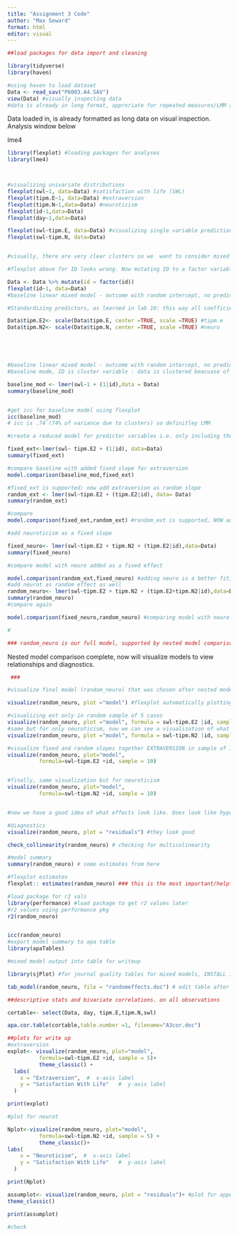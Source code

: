 ```yaml
---
title: "Assignment 3 Code"
author: "Max Seward"
format: html
editor: visual
---
```


```r
##load packages for data import and cleaning

library(tidyverse)
library(haven)

#using haven to load dataset 
Data <- read_sav("P6003.A4.SAV")
view(Data) #visually inspecting data 
#data is already in long format, approriate for repeated measures/LMM analysis
```

Data loaded in, is already formatted as long data on visual inspection. Analysis window below

lme4

```r
library(flexplot) #loading packages for analyses
library(lme4)



#visualizing univariate distributions
flexplot(swl~1, data=Data) #satisfaction with life (SWL)
flexplot(tipm.E~1, data=Data) #extraversion
flexplot(tipm.N~1,data=Data) #neuroticism 
flexplot(id~1,data=Data) 
flexplot(day~1,data=Data)

flexplot(swl~tipm.E, data=Data) #visualizing single variable predictions
flexplot(swl~tipm.N, data=Data)


#visually, there are very clear clusters so we  want to consider mixed models

#flexplot above for ID looks wrong. Now mutating ID to a factor variable so that it is not interpreted as continious numerical variable by flexplot / lmer

Data <- Data %>% mutate(id = factor(id))
flexplot(id~1, data=Data)
#baseline linear mixed model - outcome with random intercept, no predictors using lme4

#Standardizing predictors, as learned in lab 10: this way all coefficients are on same scale and it is easier to compare effect sizes when time to interpret the model

Data$tipm.E2<- scale(Data$tipm.E, center =TRUE, scale =TRUE) #tipm.e
Data$tipm.N2<- scale(Data$tipm.N, center =TRUE, scale =TRUE) #neuro





#baseline linear mixed model - outcome with random intercept, no predictors using lme4
#baseline mode, ID is cluster variable : data is clustered beacuase of repeated measures in indviduals over time 

baseline_mod <- lmer(swl~1 + (1|id),data = Data)
summary(baseline_mod)


#get icc for baseline model using flexplot
icc(baseline_mod)
# icc is .74 (74% of variance due to clusters) so definitley LMM 

#create a reduced model for predictor variables i.e. only including them as fixed effects - series of nested models starts here : ADD fixed effect, compare, add random effect ,compare, etc.  

fixed_ext<-lmer(swl~ tipm.E2 + (1|id), data=Data)
summary(fixed_ext)

#compare baseline with added fixed slope for extraversion
model.comparison(baseline_mod,fixed_ext)

#fixed_ext is supported: now add extraversion as random slope
random_ext <- lmer(swl~tipm.E2 + (tipm.E2|id), data= Data)
summary(random_ext)

#compare
model.comparison(fixed_ext,random_ext) #random_ext is supported, NOW add neurot as fixed slope first

#add neuroticism as a fixed slope

fixed_neuro<- lmer(swl~tipm.E2 + tipm.N2 + (tipm.E2|id),data=Data)
summary(fixed_neuro)

#compare model with neuro added as a fixed effect

model.comparison(random_ext,fixed_neuro) #adding neuro is a better fit, continue!
#add neurot as random effect as well 
random_neuro<- lmer(swl~tipm.E2 + tipm.N2 + (tipm.E2+tipm.N2|id),data=Data)
summary(random_neuro)
#compare again

model.comparison(fixed_neuro,random_neuro) #comparing model with neuro as fixed and random vs only fixed - model with neuro as fixed and random is better fit by coefficients

#

### random_neuro is our full model, supported by nested model comparisons


```

Nested model comparison complete, now will visualize models to view relationships and diagnostics.

```r


 ###

#visualize final model (random_neuro) that was chosen after nested model comparison

visualize(random_neuro, plot ="model") #flexplot automatically plotting strongest predictor and binning by second predictor, showing fixed and random slop for extra version

#visualizing ext only in random sample of 5 cases
visualize(random_neuro, plot ="model", formula = swl~tipm.E2 |id, sample=5)
#same but for only neuroticism, now we can see a visualization of what fixed effect for neuroticism is, outside of the estimates which tell us it's negative
visualize(random_neuro, plot ="model", formula = swl~tipm.N2 |id, sample=5)

#visualize fixed and random slopes together EXTRAVERSION in sample of 100 cases: color lines are random slopes for each ID, black line is fixe effect
visualize(random_neuro, plot="model",
          formula=swl~tipm.E2 +id, sample = 10)


#finally, same visualization but for neuroticism
visualize(random_neuro, plot="model",
          formula=swl~tipm.N2 +id, sample = 10)


#now we have a good idea of what effects look like. Does look like hypothesis 1 and 2 are confirmed. Ext + assciated with swl, neurot is negatively associated.#will continue with summary and esitmates to get values for these relationships 

#diagnostics 
visualize(random_neuro, plot = "residuals") #they look good

check_collinearity(random_neuro) # checking for multicolinearity
```

```r
#model summary
summary(random_neuro) # some estimates from here

#flexplot estimates
flexplot:: estimates(random_neuro) ### this is the most important/helpful panel for interpretation

#load package for r2 vals
library(performance) #load package to get r2 values later
#r2 values using performance pkg
r2(random_neuro)


icc(random_neuro)
#export model summary to apa table
library(apaTables)

#mixed model output into table for writeup

library(sjPlot) #for journal quality tables for mixed models, INSTALL if needed

tab_model(random_neuro, file = "randomeffects.doc") # edit table after to include a mix of flexplot esitmates  and summary 

##descriptive stats and bivariate correlations. on all observations 

cortable<- select(Data, day, tipm.E,tipm.N,swl)

apa.cor.table(cortable,table.number =1, filename="A3cor.doc")

##plots for write up 
#extraversion
explot<- visualize(random_neuro, plot="model",
          formula=swl~tipm.E2 +id, sample = 5)+
          theme_classic() +
  labs(
    x = "Extraversion",  #  x-axis label
    y = "Satisfaction With Life"   #  y-axis label
  )

print(explot)

#plot for neurot

Nplot<-visualize(random_neuro, plot="model",
          formula=swl~tipm.N2 +id, sample = 5) +
          theme_classic()+
labs(
    x = "Neuroticism",  #  x-axis label
    y = "Satisfaction With Life"   #  y-axis label
  )

print(Nplot)

assumplot<- visualize(random_neuro, plot = "residuals")+ #plot for appendix
theme_classic()

print(assumplot)

#check

```
